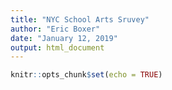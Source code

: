 ```yaml
---
title: "NYC School Arts Sruvey"
author: "Eric Boxer"
date: "January 12, 2019"
output: html_document
---
```


```r
knitr::opts_chunk$set(echo = TRUE)
```

